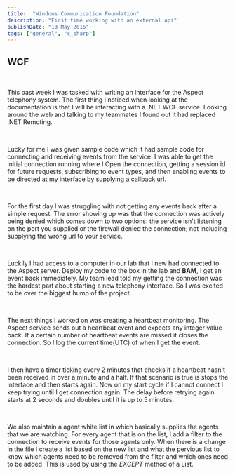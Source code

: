 ```yaml
---
title:  "Windows Communication Foundation"
description: "First time working with an external api"
publishDate: "13 May 2016"  
tags: ["general", "c_sharp"]
---
```


## WCF

<br/>

This past week I was tasked with writing an interface for the Aspect telephony system. 
The first thing I noticed when looking at the documentation is that I will be interacting with a .NET WCF service. 
Looking around the web and talking to my teammates I found out it had replaced .NET Remoting.

<br/>

Lucky for me I was given sample code which it had sample code for connecting and receiving events from the service. 
I was able to get the initial connection running where I Open the connection, getting a session id for future requests, subscribing to event types, and then enabling events to be directed at my interface by supplying a callback url.

<br/>

For the first day I was struggling with not getting any events back after a simple request. 
The error showing up was that the connection was actively being denied which comes down to two options: the service isn't listening on the port you supplied or the firewall denied the connection; not including supplying the wrong url to your service.

<br/>

Luckily I had access to a computer in our lab that I new had connected to the Aspect server. 
Deploy my code to the box in the lab and **BAM**, I get an event back immediately. 
My team lead told my getting the connection was the hardest part about starting a new telephony interface. 
So I was excited to be over the biggest hump of the project.

<br/>

The next things I worked on was creating a heartbeat monitoring. 
The Aspect service sends out a heartbeat event and expects any integer value back. 
If a certain number of heartbeat events are missed it closes the connection. 
So I log the current time(UTC) of when I get the event.

<br/>

I then have a timer ticking every 2 minutes that checks if a heartbeat hasn't been received in over a minute and a half. 
If that scenario is true is stops the interface and then starts again. 
Now on my start cycle if I cannot connect I keep trying until I get connection again. 
The delay before retrying again starts at 2 seconds and doubles until it is up to 5 minutes.

<br/>

We also maintain a agent white list in which basically supplies the agents that we are watching. 
For every agent that is on the list, I add a filter to the connection to receive events for those agents only. 
When there is a change in the file I create a list based on the new list and what the pervious list to know which agents need to be removed from the filter and which ones need to be added. 
This is used by using the *EXCEPT* method of a List.